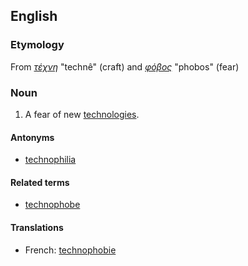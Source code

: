 ==English==

===Etymology===
From {{etyl|grc}} ''[[τέχνη]]'' "technê" (craft) and ''[[φόβος]]'' "phobos" (fear)

===Noun===
{{wikipedia}}
{{en-noun}}

# A fear of new [[technologies]].

====Antonyms====
* [[technophilia]]

====Related terms====
* [[technophobe]]

====Translations====
{{trans-top|fear of new technologies}}
* French: [[technophobie]] {{f}}
{{trans-mid}}
{{trans-bottom}}